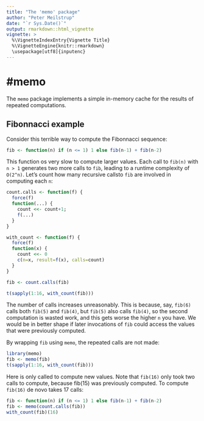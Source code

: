 ```yaml
---
title: "The 'memo' package"
author: "Peter Meilstrup"
date: "`r Sys.Date()`"
output: rmarkdown::html_vignette
vignette: >
  %\VignetteIndexEntry{Vignette Title}
  %\VignetteEngine{knitr::rmarkdown}
  \usepackage[utf8]{inputenc}
---
```

#memo
======

The `memo` package implements a simple in-memory cache for the results
of repeated computations.

## Fibonnacci example

Consider this terrible way to compute the Fibonnacci sequence:

```r
fib <- function(n) if (n <= 1) 1 else fib(n-1) + fib(n-2)
```

This function os very slow to compute larger values. Each call to `fib(n)` with
`n > 1` generates two more calls to `fib`, leading to a runtime complexity of
`O(2^n)`. Let's count how many recursive callsto `fib` are involved in computing
each `n`:

```r
count.calls <- function(f) {
  force(f)
  function(...) {
    count <<- count+1;
    f(...)
  }
}

with_count <- function(f) {
  force(f)
  function(x) {
    count <<- 0
    c(n=x, result=f(x), calls=count)
  }
}

fib <- count.calls(fib)

t(sapply(1:16, with_count(fib)))
```

The number of calls increases unreasonably. This is because, say, `fib(6)` calls
both `fib(5)` and `fib(4)`, but `fib(5)` also calls `fib(4)`, so the second
computation is wasted work, and this gets worse the higher `n` you have. We
would be in better shape if later invocations of `fib` could access the values
that were previously computed.

By wrapping `fib` using `memo`, the repeated calls are not made:

```r
library(memo)
fib <- memo(fib)
t(sapply(1:16, with_count(fib)))
```

Here is only called to compute new values. Note that `fib(16)` only took two
calls to compute, because fib(15) was previously computed. To compute `fib(16)`
de novo takes 17 calls:

```r
fib <- function(n) if (n <= 1) 1 else fib(n-1) + fib(n-2)
fib <- memo(count.calls(fib))
with_count(fib)(16)
```
 
